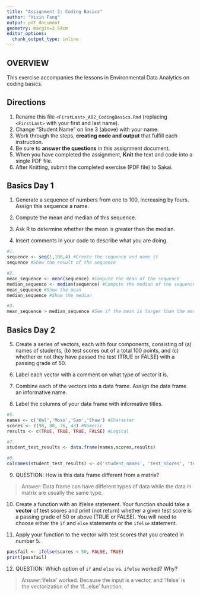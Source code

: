 ```yaml
---
title: "Assignment 2: Coding Basics"
author: "Yixin Fang"
output: pdf_document
geometry: margin=2.54cm
editor_options: 
  chunk_output_type: inline
---
```


## OVERVIEW

This exercise accompanies the lessons in Environmental Data Analytics on coding basics.

## Directions

1.  Rename this file `<FirstLast>_A02_CodingBasics.Rmd` (replacing `<FirstLast>` with your first and last name).
2.  Change "Student Name" on line 3 (above) with your name.
3.  Work through the steps, **creating code and output** that fulfill each instruction.
4.  Be sure to **answer the questions** in this assignment document.
5.  When you have completed the assignment, **Knit** the text and code into a single PDF file.
6.  After Knitting, submit the completed exercise (PDF file) to Sakai.

## Basics Day 1

1.  Generate a sequence of numbers from one to 100, increasing by fours. Assign this sequence a name.

2.  Compute the mean and median of this sequence.

3.  Ask R to determine whether the mean is greater than the median.

4.  Insert comments in your code to describe what you are doing.

```r
#1. 
sequence <- seq(1,100,4) #Create the sequence and name it 
sequence #Show the result of the sequence 

#2. 
mean_sequence <- mean(sequence) #Compute the mean of the sequence
median_sequence <- median(sequence) #Compute the median of the sequence
mean_sequence #Show the mean
median_sequence #Show the median

#3. 
mean_sequence > median_sequence #See if the mean is larger than the median. The answer is FALSE

```

## Basics Day 2

5.  Create a series of vectors, each with four components, consisting of (a) names of students, (b) test scores out of a total 100 points, and (c) whether or not they have passed the test (TRUE or FALSE) with a passing grade of 50.

6.  Label each vector with a comment on what type of vector it is.

7.  Combine each of the vectors into a data frame. Assign the data frame an informative name.

8.  Label the columns of your data frame with informative titles.

```r
#5.
names <- c('Hal','Moss','Sam','Shaw') #Character
scores <- c(98, 80, 76, 43) #Numeric
results <- c(TRUE, TRUE, TRUE, FALSE) #Logical

#7. 
student_test_results <- data.frame(names,scores,results)

#8.
colnames(student_test_results) <- c('student_names', 'test_scores', 'test_results')

```

9.  QUESTION: How is this data frame different from a matrix?

> Answer: Data frame can have different types of data while the data in matrix are usually the same type.

10. Create a function with an if/else statement. Your function should take a **vector** of test scores and print (not return) whether a given test score is a passing grade of 50 or above (TRUE or FALSE). You will need to choose either the `if` and `else` statements or the `ifelse` statement. 

11. Apply your function to the vector with test scores that you created in number 5.

```r
passfail <- ifelse(scores < 50, FALSE, TRUE)
print(passfail)

```

12. QUESTION: Which option of `if` and `else` vs. `ifelse` worked? Why?

> Answer:'ifelse' worked. Because the input is a vector, and 'ifelse' is the vectorization of the 'if...else' function. 
